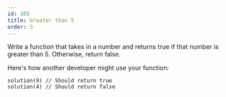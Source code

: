 ```yaml
---
id: 105
title: Greater than 5
order: 3
---
```


Write a function that takes in a number and returns true if that number is
greater than 5. Otherwise, return false.

Here's how another developer might use your function:

```
solution(9) // Should return true
solution(4) // Should return false
```
